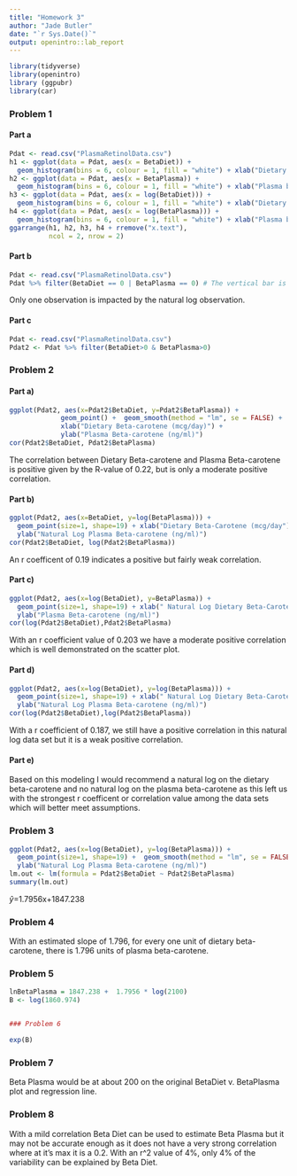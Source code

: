 ```yaml
---
title: "Homework 3"
author: "Jade Butler"
date: "`r Sys.Date()`"
output: openintro::lab_report
---
```


```r
library(tidyverse)
library(openintro)
library (ggpubr)
library(car)
```

### Problem 1
#### Part a
```r
Pdat <- read.csv("PlasmaRetinolData.csv")
h1 <- ggplot(data = Pdat, aes(x = BetaDiet)) +
  geom_histogram(bins = 6, colour = 1, fill = "white") + xlab("Dietary beta-carotene consumed")
h2 <- ggplot(data = Pdat, aes(x = BetaPlasma)) +
  geom_histogram(bins = 6, colour = 1, fill = "white") + xlab("Plasma beta-carotene (ng/ml)")
h3 <- ggplot(data = Pdat, aes(x = log(BetaDiet))) +
  geom_histogram(bins = 6, colour = 1, fill = "white") + xlab("Dietary beta-carotene consumed [natural log]")
h4 <- ggplot(data = Pdat, aes(x = log(BetaPlasma))) +
  geom_histogram(bins = 6, colour = 1, fill = "white") + xlab("Plasma beta-carotene (ng/ml) [natural log]")
ggarrange(h1, h2, h3, h4 + rremove("x.text"),
          ncol = 2, nrow = 2)
```

#### Part b
```r
Pdat <- read.csv("PlasmaRetinolData.csv")
Pdat %>% filter(BetaDiet == 0 | BetaPlasma == 0) # The vertical bar is "OR"; use & for "AND"
```
Only one observation is impacted by the natural log observation.

#### Part c
```r
Pdat <- read.csv("PlasmaRetinolData.csv")
Pdat2 <- Pdat %>% filter(BetaDiet>0 & BetaPlasma>0)
```

### Problem 2

#### Part a)
```r
ggplot(Pdat2, aes(x=Pdat2$BetaDiet, y=Pdat2$BetaPlasma)) +
             geom_point() +  geom_smooth(method = "lm", se = FALSE) +
             xlab("Dietary Beta-carotene (mcg/day)") + 
             ylab("Plasma Beta-carotene (ng/ml)")
cor(Pdat2$BetaDiet, Pdat2$BetaPlasma)
```
 
The correlation between Dietary Beta-carotene and Plasma Beta-carotene is positive given by the R-value of 0.22, but is only a moderate positive correlation.

#### Part b)

```r
ggplot(Pdat2, aes(x=BetaDiet, y=log(BetaPlasma))) + 
  geom_point(size=1, shape=19) + xlab("Dietary Beta-Carotene (mcg/day") +
  ylab("Natural Log Plasma Beta-carotene (ng/ml)")
cor(Pdat2$BetaDiet, log(Pdat2$BetaPlasma))
```
 An r coefficent of 0.19 indicates a positive but fairly weak correlation.
 
#### Part c)

```r
ggplot(Pdat2, aes(x=log(BetaDiet), y=BetaPlasma)) + 
  geom_point(size=1, shape=19) + xlab(" Natural Log Dietary Beta-Carotene (mcg/day") +
  ylab("Plasma Beta-carotene (ng/ml)")
cor(log(Pdat2$BetaDiet),Pdat2$BetaPlasma)
```
With an r coefficient value of 0.203 we have a moderate positive correlation which is well demonstrated on the scatter plot.

#### Part d)

```r
ggplot(Pdat2, aes(x=log(BetaDiet), y=log(BetaPlasma))) + 
  geom_point(size=1, shape=19) + xlab(" Natural Log Dietary Beta-Carotene (mcg/day") +
  ylab("Natural Log Plasma Beta-carotene (ng/ml)")
cor(log(Pdat2$BetaDiet),log(Pdat2$BetaPlasma))
```
With a r coefficient of 0.187, we still have a positive correlation in this natural log data set but it is a weak positive correlation.

#### Part e)
Based on this modeling I would recommend a natural log on the dietary beta-carotene and no natural log on the plasma beta-carotene as this left us with the strongest r coefficent or correlation value among the data sets which will better meet assumptions.

### Problem 3
```r
ggplot(Pdat2, aes(x=log(BetaDiet), y=log(BetaPlasma))) + 
  geom_point(size=1, shape=19) +  geom_smooth(method = "lm", se = FALSE) + xlab(" Natural Log Dietary Beta-Carotene (mcg/day") +
  ylab("Natural Log Plasma Beta-carotene (ng/ml)")
lm.out <- lm(formula = Pdat2$BetaDiet ~ Pdat2$BetaPlasma)
summary(lm.out)
```
$\hat{y}$=1.7956x+1847.238

### Problem 4

With an estimated slope of 1.796, for every one unit of dietary beta-carotene, there is 1.796 units of plasma beta-carotene.

### Problem 5
```r
lnBetaPlasma = 1847.238 +  1.7956 * log(2100)
B <- log(1860.974)


### Problem 6

exp(B)
```
### Problem 7

Beta Plasma would be at about 200 on the original BetaDiet v. BetaPlasma plot and regression line.

### Problem 8

With a mild correlation Beta Diet can be used to estimate Beta Plasma but it may not be accurate enough as it does not have a very strong correlation where at it's max it is a 0.2. With an r^2 value of 4%, only 4% of the variability can be explained by Beta Diet.
